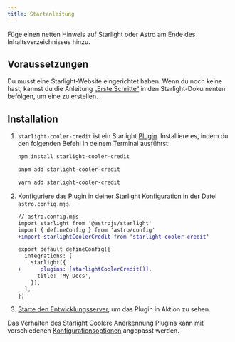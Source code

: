 ```yaml
---
title: Startanleitung
---
```


Füge einen netten Hinweis auf Starlight oder Astro am Ende des Inhaltsverzeichnisses hinzu.

## Voraussetzungen

Du musst eine Starlight-Website eingerichtet haben.
Wenn du noch keine hast, kannst du die Anleitung [„Erste Schritte“](https://starlight.astro.build/de/getting-started/) in den Starlight-Dokumenten befolgen, um eine zu erstellen.

## Installation


<Steps>

1. `starlight-cooler-credit` ist ein Starlight [Plugin](https://starlight.astro.build/de/reference/plugins/). Installiere es, indem du den folgenden Befehl in deinem Terminal ausführst:

    <Tabs syncKey="pkg">

    <TabItem label="npm">

    ```sh
    npm install starlight-cooler-credit
    ```

    </TabItem>

    <TabItem label="pnpm">

    ```sh
    pnpm add starlight-cooler-credit
    ```

    </TabItem>

    <TabItem label="Yarn">

    ```sh
    yarn add starlight-cooler-credit
    ```

    </TabItem>

    </Tabs>

2. Konfiguriere das Plugin in deiner Starlight [Konfiguration](https://starlight.astro.build/de/reference/configuration/#plugins) in der Datei `astro.config.mjs`.

    ```diff lang="js"
    // astro.config.mjs
    import starlight from '@astrojs/starlight'
    import { defineConfig } from 'astro/config'
    +import starlightCoolerCredit from 'starlight-cooler-credit'

    export default defineConfig({
      integrations: [
        starlight({
    +      plugins: [starlightCoolerCredit()],
          title: 'My Docs',
        }),
      ],
    })
    ```

3. [Starte den Entwicklungsserver](https://starlight.astro.build/getting-started/#start-the-development-server), um das Plugin in Aktion zu sehen.

</Steps>

Das Verhalten des Starlight Coolere Anerkennung Plugins kann mit verschiedenen [Konfigurationsoptionen](/de/configuration) angepasst werden.
